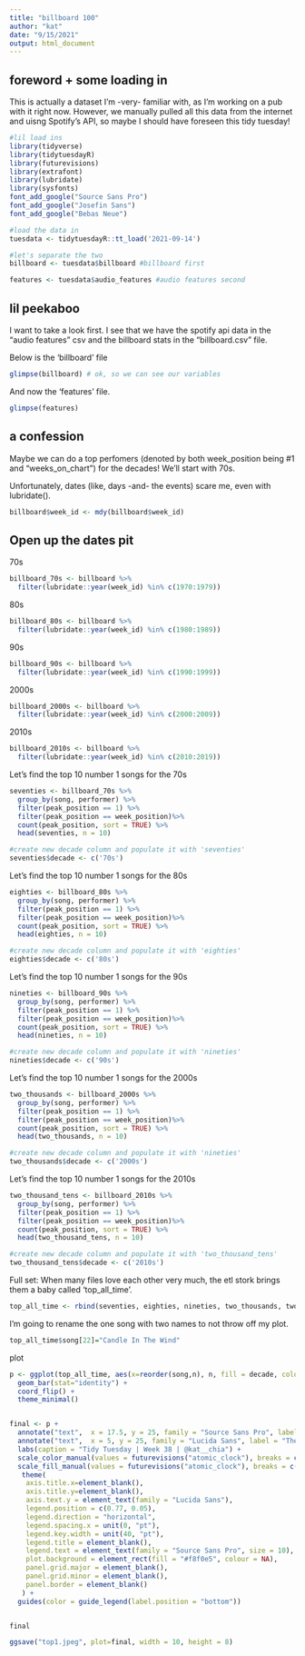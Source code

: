 ```yaml
---
title: "billboard 100"
author: "kat"
date: "9/15/2021"
output: html_document
---
```


## foreword + some loading in

This is actually a dataset I'm -very- familiar with, as I'm working on a pub with it right now. However, we manually pulled all this data from the internet and uisng Spotify's API, so maybe I should have foreseen this tidy tuesday!

```r
#lil load ins
library(tidyverse)
library(tidytuesdayR)
library(futurevisions)
library(extrafont)
library(lubridate)
library(sysfonts)
font_add_google("Source Sans Pro")
font_add_google("Josefin Sans")
font_add_google("Bebas Neue")

#load the data in
tuesdata <- tidytuesdayR::tt_load('2021-09-14')

#let's separate the two
billboard <- tuesdata$billboard #billboard first

features <- tuesdata$audio_features #audio features second
``` 

## lil peekaboo

I want to take a look first. I see that we have the spotify api data in the "audio features" csv and the billboard stats in the "billboard.csv" file. 

Below is the 'billboard' file
```r
glimpse(billboard) # ok, so we can see our variables
```

And now the 'features' file.
```r
glimpse(features)
```

## a confession

Maybe we can do a top perfomers (denoted by both week_position being #1 and "weeks_on_chart") for the decades! We'll start with 70s.

Unfortunately, dates (like, days -and- the events) scare me, even with lubridate().

```r
billboard$week_id <- mdy(billboard$week_id)
```

## Open up the dates pit
70s
```r
billboard_70s <- billboard %>%
  filter(lubridate::year(week_id) %in% c(1970:1979))
```

80s
```r
billboard_80s <- billboard %>%
  filter(lubridate::year(week_id) %in% c(1980:1989))
```

90s
```r
billboard_90s <- billboard %>%
  filter(lubridate::year(week_id) %in% c(1990:1999))
```

2000s
```r
billboard_2000s <- billboard %>%
  filter(lubridate::year(week_id) %in% c(2000:2009))
```

2010s
```r
billboard_2010s <- billboard %>%
  filter(lubridate::year(week_id) %in% c(2010:2019))
```

Let's find the top 10 number 1 songs for the 70s
```r
seventies <- billboard_70s %>%
  group_by(song, performer) %>%
  filter(peak_position == 1) %>%
  filter(peak_position == week_position)%>%
  count(peak_position, sort = TRUE) %>%
  head(seventies, n = 10)

#create new decade column and populate it with 'seventies'
seventies$decade <- c('70s') 
```


Let's find the top 10 number 1 songs for the 80s
```r
eighties <- billboard_80s %>%
  group_by(song, performer) %>%
  filter(peak_position == 1) %>%
  filter(peak_position == week_position)%>%
  count(peak_position, sort = TRUE) %>%
  head(eighties, n = 10)

#create new decade column and populate it with 'eighties'
eighties$decade <- c('80s') 
```

Let's find the top 10 number 1 songs for the 90s
```r
nineties <- billboard_90s %>%
  group_by(song, performer) %>%
  filter(peak_position == 1) %>%
  filter(peak_position == week_position)%>%
  count(peak_position, sort = TRUE) %>%
  head(nineties, n = 10)

#create new decade column and populate it with 'nineties'
nineties$decade <- c('90s') 
```


Let's find the top 10 number 1 songs for the 2000s
```r
two_thousands <- billboard_2000s %>%
  group_by(song, performer) %>%
  filter(peak_position == 1) %>%
  filter(peak_position == week_position)%>%
  count(peak_position, sort = TRUE) %>%
  head(two_thousands, n = 10)

#create new decade column and populate it with 'nineties'
two_thousands$decade <- c('2000s') 
```

Let's find the top 10 number 1 songs for the 2010s
```r
two_thousand_tens <- billboard_2010s %>%
  group_by(song, performer) %>%
  filter(peak_position == 1) %>%
  filter(peak_position == week_position)%>%
  count(peak_position, sort = TRUE) %>%
  head(two_thousand_tens, n = 10)

#create new decade column and populate it with 'two_thousand_tens'
two_thousand_tens$decade <- c('2010s') 
```


Full set:
When many files love each other very much, the etl stork brings them a baby called 'top_all_time'.
```r
top_all_time <- rbind(seventies, eighties, nineties, two_thousands, two_thousand_tens)
```

I'm going to rename the one song with two names to not throw off my plot.
```r
top_all_time$song[22]="Candle In The Wind"
```

plot
```r
p <- ggplot(top_all_time, aes(x=reorder(song,n), n, fill = decade, color = decade)) +
  geom_bar(stat="identity") +
  coord_flip() + 
  theme_minimal()


final <- p + 
  annotate("text",  x = 17.5, y = 25, family = "Source Sans Pro", label = "Billboard\n100's\nTop 10\n#1 Songs\nby Decade", hjust = 1, vjust = 0, colour = "black", size = 17, lineheight = 1) +
  annotate("text",  x = 5, y = 25, family = "Lucida Sans", label = "The Billboard 100 is the\n music industry standard record\nchart in the US. Rankings are\nposted weekly and are based\non sales (physical and digital),\nradio play, and online streaming.\nThe Top 10 songs from the 1970s-2010s\n that held the Number 1 spot the\nmost weeks are shown here.", hjust = 1, vjust = 0, colour = "#09283C", size = 4, lineheight = 1) +
  labs(caption = "Tidy Tuesday | Week 38 | @kat__chia") +
  scale_color_manual(values = futurevisions("atomic_clock"), breaks = c("70s", "80s", "90s", "2000s", "2010s")) +
  scale_fill_manual(values = futurevisions("atomic_clock"), breaks = c("70s", "80s", "90s", "2000s", "2010s")) +
   theme(
    axis.title.x=element_blank(),
    axis.title.y=element_blank(),
    axis.text.y = element_text(family = "Lucida Sans"),
    legend.position = c(0.77, 0.05),
    legend.direction = "horizontal",
    legend.spacing.x = unit(0, "pt"),
    legend.key.width = unit(40, "pt"),
    legend.title = element_blank(),
    legend.text = element_text(family = "Source Sans Pro", size = 10),
    plot.background = element_rect(fill = "#f8f0e5", colour = NA),
    panel.grid.major = element_blank(),
    panel.grid.minor = element_blank(),
    panel.border = element_blank()
   ) +
  guides(color = guide_legend(label.position = "bottom")) 


final

ggsave("top1.jpeg", plot=final, width = 10, height = 8)
```

